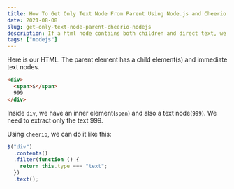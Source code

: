 ```yaml
---
title: How To Get Only Text Node From Parent Using Node.js and Cheerio
date: 2021-08-08
slug: get-only-text-node-parent-cheerio-nodejs
description: If a html node contains both children and direct text, we can extract only the text by adding a filter that check for type equal to text.
tags: ["nodejs"]
---
```


Here is our HTML. The parent element has a child element(s) and immediate text nodes.

```html
<div>
  <span>$</span>
  999
</div>
```

Inside `div`, we have an inner element(`span`) and also a text node(`999`). We need to extract only the text 999.

Using `cheerio`, we can do it like this:

```javascript
$("div")
  .contents()
  .filter(function () {
    return this.type === "text";
  })
  .text();
```
